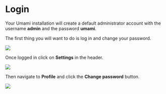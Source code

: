 # Login

Your Umami installation will create a default administrator account with the username **admin** and the password **umami**.

The first thing you will want to do is log in and change your password.

<img src="/images/v2/login.png" />

Once logged in click on **Settings** in the header.

<img src="/images/v2/navbar-settings.png" />

Then navigate to **Profile** and click the **Change password** button.

<img src="/images/v2/change-password.png" />
